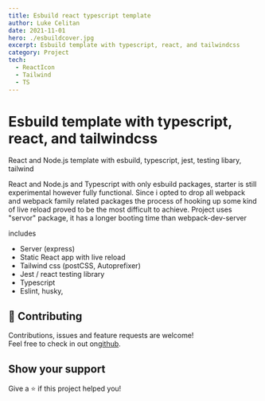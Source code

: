 ```yaml
---
title: Esbuild react typescript template
author: Luke Celitan
date: 2021-11-01
hero: ./esbuildcover.jpg
excerpt: Esbuild template with typescript, react, and tailwindcss
category: Project
tech:
  - ReactIcon
  - Tailwind
  - TS
---
```


# Esbuild template with typescript, react, and tailwindcss

React and Node.js template with esbuild, typescript, jest, testing libary, tailwind

React and Node.js and Typescript with only esbuild packages, starter is still experimental however fully functional. Since i opted to drop all webpack and webpack family related packages the process of hooking up some kind of live reload proved to be the most difficult to achieve. Project uses "servor" package, it has a longer booting time than webpack-dev-server

includes

- Server (express)
- Static React app with live reload
- Tailwind css (postCSS, Autoprefixer)
- Jest / react testing library
- Typescript
- Eslint, husky,

## 🤝 Contributing

Contributions, issues and feature requests are welcome!<br />Feel free to check in out on[github](https://github.com/MassivDash/typescript-react-express-esbuild/).

## Show your support

Give a ⭐️ if this project helped you!
